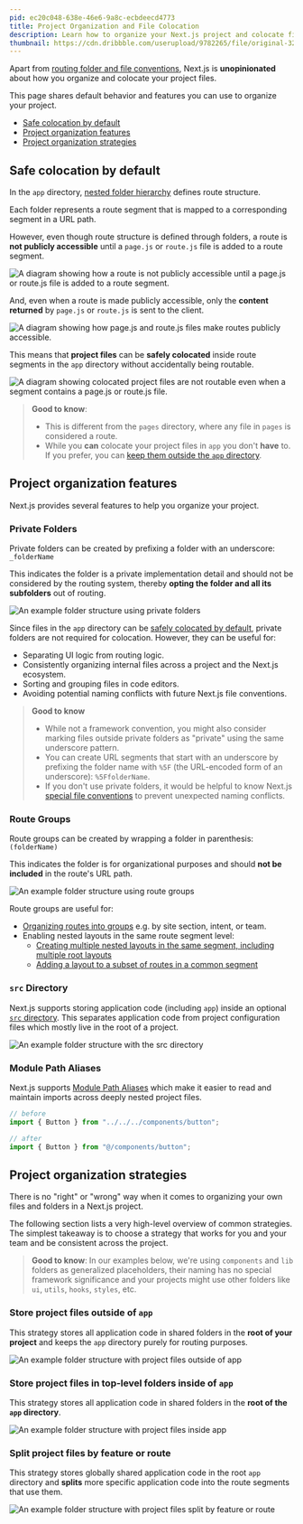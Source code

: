 ```yaml
---
pid: ec20c048-638e-46e6-9a8c-ecbdeecd4773
title: Project Organization and File Colocation
description: Learn how to organize your Next.js project and colocate files.¿
thumbnail: https://cdn.dribbble.com/userupload/9782265/file/original-329aed196e7a4ced7beb04f47ab82bf4.png
---
```


Apart from [routing folder and file conventions](/docs/getting-started/project-structure#app-routing-conventions), Next.js is **unopinionated** about how you organize and colocate your project files.

This page shares default behavior and features you can use to organize your project.

- [Safe colocation by default](#safe-colocation-by-default)
- [Project organization features](#project-organization-features)
- [Project organization strategies](#project-organization-strategies)

## Safe colocation by default

In the `app` directory, [nested folder hierarchy](/docs/app/building-your-application/routing#route-segments) defines route structure.

Each folder represents a route segment that is mapped to a corresponding segment in a URL path.

However, even though route structure is defined through folders, a route is **not publicly accessible** until a `page.js` or `route.js` file is added to a route segment.

![A diagram showing how a route is not publicly accessible until a page.js or route.js file is added to a route segment.](https://nextjs.org/docs/light/project-organization-not-routable.png)

And, even when a route is made publicly accessible, only the **content returned** by `page.js` or `route.js` is sent to the client.

![A diagram showing how page.js and route.js files make routes publicly accessible.](https://nextjs.org/docs/light/project-organization-routable.png)

This means that **project files** can be **safely colocated** inside route segments in the `app` directory without accidentally being routable.

![A diagram showing colocated project files are not routable even when a segment contains a page.js or route.js file.](https://nextjs.org/docs/light/project-organization-colocation.png)

> **Good to know**:
>
> - This is different from the `pages` directory, where any file in `pages` is considered a route.
> - While you **can** colocate your project files in `app` you don't **have** to. If you prefer, you can [keep them outside the `app` directory](#store-project-files-outside-of-app).

## Project organization features

Next.js provides several features to help you organize your project.

### Private Folders

Private folders can be created by prefixing a folder with an underscore: `_folderName`

This indicates the folder is a private implementation detail and should not be considered by the routing system, thereby **opting the folder and all its subfolders** out of routing.

![An example folder structure using private folders](https://nextjs.org/docs/light/project-organization-private-folders.png)

Since files in the `app` directory can be [safely colocated by default](#safe-colocation-by-default), private folders are not required for colocation. However, they can be useful for:

- Separating UI logic from routing logic.
- Consistently organizing internal files across a project and the Next.js ecosystem.
- Sorting and grouping files in code editors.
- Avoiding potential naming conflicts with future Next.js file conventions.

> **Good to know**
>
> - While not a framework convention, you might also consider marking files outside private folders as "private" using the same underscore pattern.
> - You can create URL segments that start with an underscore by prefixing the folder name with `%5F` (the URL-encoded form of an underscore): `%5FfolderName`.
> - If you don't use private folders, it would be helpful to know Next.js [special file conventions](/docs/getting-started/project-structure#routing-files) to prevent unexpected naming conflicts.

### Route Groups

Route groups can be created by wrapping a folder in parenthesis: `(folderName)`

This indicates the folder is for organizational purposes and should **not be included** in the route's URL path.

![An example folder structure using route groups](https://nextjs.org/docs/light/project-organization-route-groups.png)

Route groups are useful for:

- [Organizing routes into groups](/docs/app/building-your-application/routing/route-groups#organize-routes-without-affecting-the-url-path) e.g. by site section, intent, or team.
- Enabling nested layouts in the same route segment level:
  - [Creating multiple nested layouts in the same segment, including multiple root layouts](/docs/app/building-your-application/routing/route-groups#creating-multiple-root-layouts)
  - [Adding a layout to a subset of routes in a common segment](/docs/app/building-your-application/routing/route-groups#opting-specific-segments-into-a-layout)

### `src` Directory

Next.js supports storing application code (including `app`) inside an optional [`src` directory](/docs/app/building-your-application/configuring/src-directory). This separates application code from project configuration files which mostly live in the root of a project.

![An example folder structure with the `src` directory](https://nextjs.org/docs/light/project-organization-src-directory.png)

### Module Path Aliases

Next.js supports [Module Path Aliases](/docs/app/building-your-application/configuring/absolute-imports-and-module-aliases) which make it easier to read and maintain imports across deeply nested project files.

```jsx filename="app/dashboard/settings/analytics/page.js"
// before
import { Button } from "../../../components/button";

// after
import { Button } from "@/components/button";
```

## Project organization strategies

There is no "right" or "wrong" way when it comes to organizing your own files and folders in a Next.js project.

The following section lists a very high-level overview of common strategies. The simplest takeaway is to choose a strategy that works for you and your team and be consistent across the project.

> **Good to know**: In our examples below, we're using `components` and `lib` folders as generalized placeholders, their naming has no special framework significance and your projects might use other folders like `ui`, `utils`, `hooks`, `styles`, etc.

### Store project files outside of `app`

This strategy stores all application code in shared folders in the **root of your project** and keeps the `app` directory purely for routing purposes.

![An example folder structure with project files outside of app](https://nextjs.org/docs/light/project-organization-project-root.png)

### Store project files in top-level folders inside of `app`

This strategy stores all application code in shared folders in the **root of the `app` directory**.

![An example folder structure with project files inside app](https://nextjs.org/docs/light/project-organization-app-root.png)

### Split project files by feature or route

This strategy stores globally shared application code in the root `app` directory and **splits** more specific application code into the route segments that use them.

![An example folder structure with project files split by feature or route](https://nextjs.org/docs/light/project-organization-app-root-split.png)
